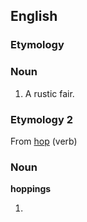 ==English==

===Etymology===
{{etystub}}

===Noun===
{{en-noun|[[plurale tantum|plural form only]]}}
# {{UK}} A rustic fair.

===Etymology 2===
From [[hop]] (verb)

===Noun===
'''hoppings'''
# {{plural of|[[hopping]]}}